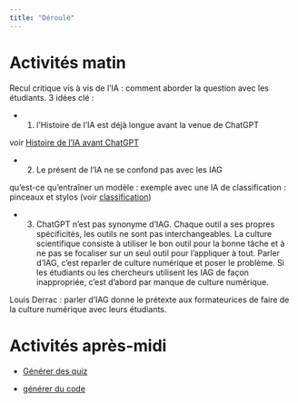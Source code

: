 ```yaml
---
title: "Déroulé"
---
```



# Activités matin

Recul critique vis à vis de l'IA : comment aborder la question avec les étudiants. 
3 idées clé : 

- 1. l'Histoire de l'IA est déjà longue avant la venue de ChatGPT

voir [Histoire de l'IA avant ChatGPT](histoire_ia.qmd)

- 2. Le présent de l'IA ne se confond pas avec les IAG

qu'est-ce qu'entraîner un modèle : exemple avec une IA de classification : pinceaux et stylos (voir [classification](classification/classification.qmd))

- 3. ChatGPT n'est pas synonyme d'IAG. Chaque outil a ses propres spécificités, les outils ne sont pas interchangeables. La culture scientifique consiste à utiliser le bon outil pour la bonne tâche et à ne pas se focaliser sur un seul outil pour l'appliquer à tout. Parler d'IAG, c'est reparler de culture numérique et poser le problème. Si les étudiants ou les chercheurs utilisent les IAG de façon inappropriée, c'est d'abord par manque de culture numérique. 

Louis Derrac : parler d'IAG donne le prétexte aux formateurices de faire de la culture numérique avec leurs étudiants.









# Activités après-midi

- [Générer des quiz](generer_quiz.qmd)

- [générer du code](generer_code.qmd)

